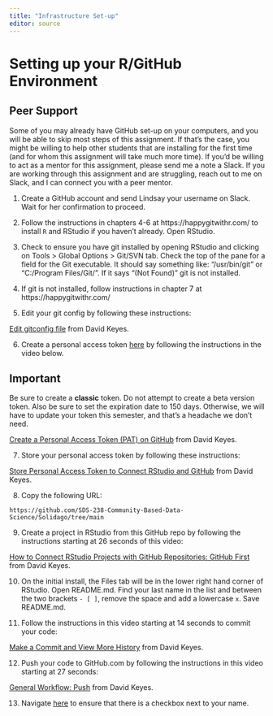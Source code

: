 ```yaml
---
title: "Infrastructure Set-up"
editor: source
---
```


# Setting up your R/GitHub Environment

::: callout-tip
## Peer Support

Some of you may already have GitHub set-up on your computers, and you will be able to skip most steps of this assignment. If that's the case, you might be willing to help other students that are installing for the first time (and for whom this assignment will take much more time). If you'd be willing to act as a mentor for this assignment, please send me a note a Slack. If you are working through this assignment and are struggling, reach out to me on Slack, and I can connect you with a peer mentor. 
:::

1. Create a GitHub account and send Lindsay your username on Slack. Wait for her confirmation to proceed. 
2. Follow the instructions in chapters 4-6 at https://happygitwithr.com/ to install `R` and RStudio if you haven't already. Open RStudio.
3. Check to ensure you have git installed by opening RStudio and clicking on Tools > Global Options > Git/SVN tab. Check the top of the pane for a field for the Git executable. It should say something like: "/usr/bin/git" or "C:/Program Files/Git/". If it says "(Not Found)" git is not installed. 

4. If git is not installed, follow instructions in chapter 7 at https://happygitwithr.com/
5. Edit your git config by following these instructions: 

<p><a href="https://muse.ai/v/JLaUt3v-Configure-Git">Edit gitconfig file</a> from David Keyes.</p>

6. Create a personal access token [here](https://github.com/settings/tokens) by following the instructions in the video below. 

::: callout-warning
## Important

Be sure to create a **classic** token. Do not attempt to create a beta version token. Also be sure to set the expiration date to 150 days. Otherwise, we will have to update your token this semester, and that's a headache we don't need. 
:::

<p><a href="https://muse.ai/v/evn3xvX-Create-a-Personal-Access-Token-PAT-on-GitHub">Create a Personal Access Token (PAT) on GitHub</a> from David Keyes.</p>

7. Store your personal access token by following these instructions: 

<p><a href="https://muse.ai/v/NUGdUDd-Store-Personal-Access-Token-to-Connect-RStudio-and-GitHub">Store Personal Access Token to Connect RStudio and GitHub</a> from David Keyes.</p>

8. Copy the following URL:

`https://github.com/SDS-238-Community-Based-Data-Science/Solidago/tree/main`

9. Create a project in RStudio from this GitHub repo by following the instructions starting at 26 seconds of this video:

<p><a href="https://muse.ai/v/Way9iir-How-to-Connect-RStudio-Projects-with-GitHub-Repositories-GitHub-First">How to Connect RStudio Projects with GitHub Repositories: GitHub First</a> from David Keyes.</p>

10. On the initial install, the Files tab will be in the lower right hand corner of RStudio. Open README.md. Find your last name in the list and between the two brackets `- [ ]`, remove the space and add a lowercase `x`. Save README.md.

11. Follow the instructions in this video starting at 14 seconds to commit your code: 

<p><a href="https://muse.ai/v/GrXBX2t-Make-a-Commit-and-View-More-History">Make a Commit and View More History</a> from David Keyes.</p>

12. Push your code to GitHub.com by following the instructions in this video starting at 27 seconds:

<p><a href="https://muse.ai/v/UJmQE7i-General-Workflow-Push">General Workflow: Push</a> from David Keyes.</p>

13. Navigate [here](https://github.com/SDS-238-Community-Based-Data-Science/Solidago/tree/main) to ensure that there is a checkbox next to your name.


